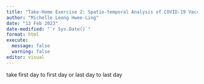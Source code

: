 ```yaml
---
title: "Take-Home Exercise 2: Spatio-temporal Analysis of COVID-19 Vaccination Trends in DKI Jakarta"
author: "Michelle Leong Hwee-Ling"
date: "13 Feb 2023"
date-modified: "`r Sys.Date()`"
format: html
execute: 
  message: false
  warning: false
editor: visual
---
```


take first day to first day or last day to last day
